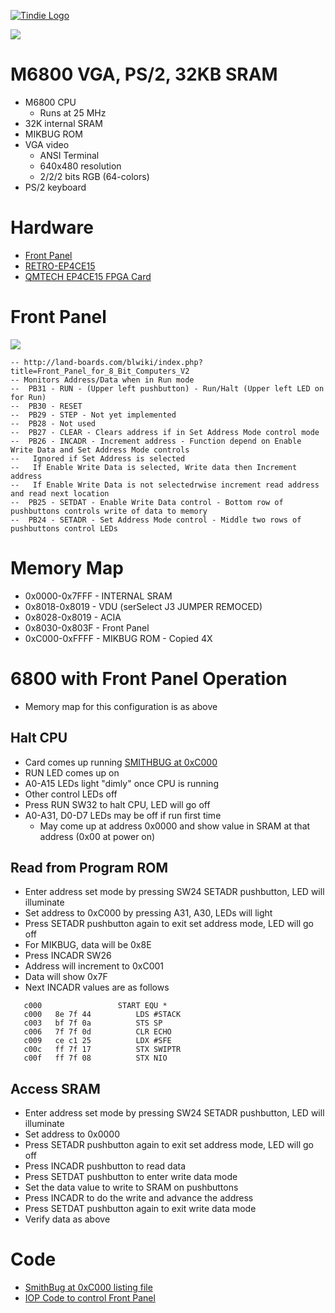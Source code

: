 <a href="https://www.tindie.com/products/land_boards/retrocomputer-fpga-card-pcb-only/" >
<img src="http://land-boards.com/tindie/tindie-larges-v2.png" alt="Tindie Logo">
</img></a> 

<img src="http://land-boards.com/blwiki/images/d/d6/FrontPanel02_P527-cropped-720px.jpg"></img>

= M6800 VGA, PS/2, 32KB SRAM =

* M6800 CPU
** Runs at 25 MHz
* 32K internal SRAM
* MIKBUG ROM
* VGA video
** ANSI Terminal
** 640x480 resolution
** 2/2/2 bits RGB (64-colors)
* PS/2 keyboard

= Hardware =

* [http://land-boards.com/blwiki/index.php?title=Front_Panel_for_8_Bit_Computers_V2 Front Panel]
* [http://land-boards.com/blwiki/index.php?title=RETRO-EP4CE15 RETRO-EP4CE15]
* [http://land-boards.com/blwiki/index.php?title=QMTECH_EP4CE15_FPGA_Card QMTECH EP4CE15 FPGA Card]

= Front Panel =
 
<img src="http://land-boards.com/blwiki/images/f/fe/FrontPanel-01-Front-3D-controls.png"></img>
 
<pre>
-- http://land-boards.com/blwiki/index.php?title=Front_Panel_for_8_Bit_Computers_V2
-- Monitors Address/Data when in Run mode
--  PB31 - RUN - (Upper left pushbutton) - Run/Halt (Upper left LED on for Run)
--  PB30 - RESET
--  PB29 - STEP - Not yet implemented
--  PB28 - Not used 
--  PB27 - CLEAR - Clears address if in Set Address Mode control mode
--  PB26 - INCADR - Increment address - Function depend on Enable Write Data and Set Address Mode controls
--   Ignored if Set Address is selected
--   If Enable Write Data is selected, Write data then Increment address
--   If Enable Write Data is not selectedrwise increment read address and read next location
--  PB25 - SETDAT - Enable Write Data control - Bottom row of pushbuttons controls write of data to memory
--  PB24 - SETADR - Set Address Mode control - Middle two rows of pushbuttons control LEDs
</pre>

=	Memory Map =

* 0x0000-0x7FFF - INTERNAL SRAM
* 0x8018-0x8019 - VDU (serSelect J3 JUMPER REMOCED)
* 0x8028-0x8019 - ACIA
* 0x8030-0x803F - Front Panel
* 0xC000-0xFFFF - MIKBUG ROM - Copied 4X

= 6800 with Front Panel Operation =

* Memory map for this configuration is as above

== Halt CPU ==

* Card comes up running [https://github.com/douggilliland/Retro-Computers/blob/master/6800/Smithbug/V2_DIS_corrected.LST SMITHBUG at 0xC000]
* RUN LED comes up on
* A0-A15 LEDs light "dimly" once CPU is running
* Other control LEDs off
* Press RUN SW32 to halt CPU, LED will go off
* A0-A31, D0-D7 LEDs may be off if run first time
** May come up at address 0x0000 and show value in SRAM at that address (0x00 at power on)

== Read from Program ROM ==

* Enter address set mode by pressing SW24 SETADR pushbutton, LED will illuminate
* Set address to 0xC000 by pressing A31, A30, LEDs will light
* Press SETADR pushbutton again to exit set address mode, LED will go off
* For MIKBUG, data will be 0x8E
* Press INCADR SW26
* Address will increment to 0xC001
* Data will show 0x7F
* Next INCADR values are as follows
<pre>
   c000                 START EQU *
   c000   8e 7f 44      	LDS #STACK
   c003   bf 7f 0a      	STS SP
   c006   7f 7f 0d      	CLR ECHO
   c009   ce c1 25      	LDX #SFE
   c00c   ff 7f 17      	STX SWIPTR
   c00f   ff 7f 08      	STX NIO
</pre>

== Access SRAM ==

* Enter address set mode by pressing SW24 SETADR pushbutton, LED will illuminate
* Set address to 0x0000
* Press SETADR pushbutton again to exit set address mode, LED will go off
* Press INCADR pushbutton to read data
* Press SETDAT pushbutton to enter write data mode
* Set the data value to write to SRAM on pushbuttons
* Press INCADR to do the write and advance the address
* Press SETDAT pushbutton again to exit write data mode
* Verify data as above

= Code =

* [https://github.com/douggilliland/Retro-Computers/blob/master/6800/Smithbug/V2_DIS_corrected.LST SmithBug at 0xC000 listing file]
* [https://github.com/douggilliland/Design_A_CPU/blob/main/CPU_Code/Application_Code/FP01_LOOP4/README.mediawiki IOP Code to control Front Panel]
